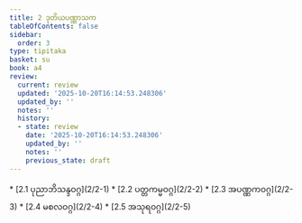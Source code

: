 ```yaml
---
title: 2 ဒုတိယပဏ္ဏာသက
tableOfContents: false
sidebar:
  order: 3
type: tipitaka
basket: su
book: a4
review:
  current: review
  updated: '2025-10-20T16:14:53.248306'
  updated_by: ''
  notes: ''
  history:
  - state: review
    date: '2025-10-20T16:14:53.248306'
    updated_by: ''
    notes: ''
    previous_state: draft
---
```



<DynamicBreadcrumb />


<ReviewStatus review={frontmatter.review} showDetails={true} />

<HypothesisAnnotation frontmatter={frontmatter} />



<TableOfContents book="a4" section="2">
* [2.1 ပုညာဘိသန္ဒဝဂ္ဂ](2/2-1)
* [2.2 ပတ္တကမ္မဝဂ္ဂ](2/2-2)
* [2.3 အပဏ္ဏကဝဂ္ဂ](2/2-3)
* [2.4 မစလဝဂ္ဂ](2/2-4)
* [2.5 အသုရဝဂ္ဂ](2/2-5)
</TableOfContents>